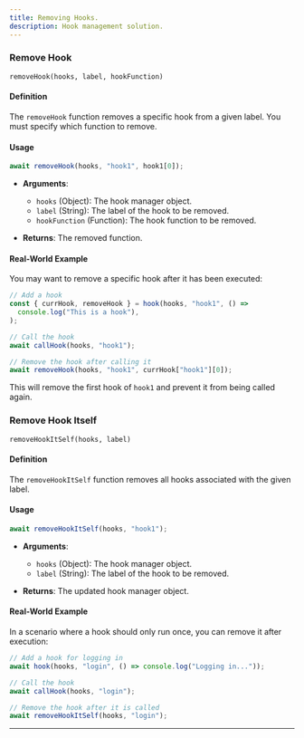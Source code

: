```yaml
---
title: Removing Hooks.
description: Hook management solution.
---
```


### Remove Hook

`removeHook(hooks, label, hookFunction)`

#### Definition

The `removeHook` function removes a specific hook from a given label. You must specify which function to remove.

#### Usage

```javascript
await removeHook(hooks, "hook1", hook1[0]);
```

- **Arguments**:

  - `hooks` (Object): The hook manager object.
  - `label` (String): The label of the hook to be removed.
  - `hookFunction` (Function): The hook function to be removed.

- **Returns**: The removed function.

#### Real-World Example

You may want to remove a specific hook after it has been executed:

```javascript
// Add a hook
const { currHook, removeHook } = hook(hooks, "hook1", () =>
  console.log("This is a hook"),
);

// Call the hook
await callHook(hooks, "hook1");

// Remove the hook after calling it
await removeHook(hooks, "hook1", currHook["hook1"][0]);
```

This will remove the first hook of `hook1` and prevent it from being called again.

### Remove Hook Itself

`removeHookItSelf(hooks, label)`

#### Definition

The `removeHookItSelf` function removes all hooks associated with the given label.

#### Usage

```javascript
await removeHookItSelf(hooks, "hook1");
```

- **Arguments**:

  - `hooks` (Object): The hook manager object.
  - `label` (String): The label of the hook to be removed.

- **Returns**: The updated hook manager object.

#### Real-World Example

In a scenario where a hook should only run once, you can remove it after execution:

```javascript
// Add a hook for logging in
await hook(hooks, "login", () => console.log("Logging in..."));

// Call the hook
await callHook(hooks, "login");

// Remove the hook after it is called
await removeHookItSelf(hooks, "login");
```

---

